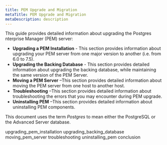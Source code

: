 ```yaml
---
title: PEM Upgrade and Migration
metaTitle: PEM Upgrade and Migration
metaDescription: description
---
```


This guide provides detailed information about upgrading the Postgres
nterprise Manager (PEM) server:

  - **Upgrading a PEM Installation** - This section provides information
    about upgrading your PEM server from one major version to another
    (i.e. from 6.0 to 7.5).
  - **Upgrading the Backing Database** - This section provides detailed
    information about upgrading the backing database, while maintaining
    the same version of the PEM Server.
  - **Moving a PEM Server** –This section provides detailed information
    about moving the PEM server from one host to another host.
  - **Troubleshooting** –This section provides detailed information
    about troubleshooting the errors that you may encounter during PEM
    upgrade.
  - **Uninstalling PEM** –This section provides detailed information
    about uninstalling PEM components.

This document uses the term *Postgres* to mean either the PostgreSQL or
the Advanced Server database.

<div class="toctree" data-maxdepth="3">

upgrading_pem_installation upgrading_backing_database
moving_pem_server troubleshooting uninstalling_pem conclusion

</div>
